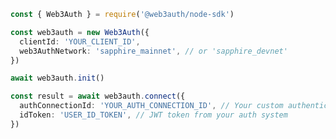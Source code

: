 ```typescript
const { Web3Auth } = require('@web3auth/node-sdk')

const web3auth = new Web3Auth({
  clientId: 'YOUR_CLIENT_ID',
  web3AuthNetwork: 'sapphire_mainnet', // or 'sapphire_devnet'
})

await web3auth.init()

const result = await web3auth.connect({
  authConnectionId: 'YOUR_AUTH_CONNECTION_ID', // Your custom authentication connection name
  idToken: 'USER_ID_TOKEN', // JWT token from your auth system
})
```
